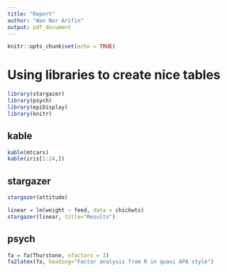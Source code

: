 ```yaml
---
title: "Report"
author: "Wan Nor Arifin"
output: pdf_document
---
```


```r
knitr::opts_chunk$set(echo = TRUE)
```

# Using libraries to create nice tables
```r
library(stargazer)
library(psych)
library(epiDisplay)
library(knitr)
```

## kable
```r
kable(mtcars)
kable(iris[1:24,])
```

## stargazer
```r
stargazer(attitude)
```

```r
linear = lm(weight ~ feed, data = chickwts)
stargazer(linear, title="Results")
```

## psych
```r
fa = fa(Thurstone, nfactors = 3)
fa2latex(fa, heading="Factor analysis from R in quasi APA style")
```